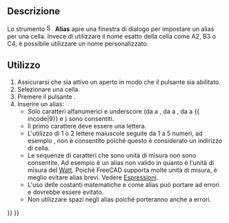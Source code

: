 <languages/>

{{Docnav/it
|[[Spreadsheet_StyleUnderline/it|Sottolineato]]
|[[Spreadsheet_Preferences/it|Preferenze]]
|[[Spreadsheet_Workbench/it|Spreadsheet]]
|IconL=Spreadsheet_StyleUnderline.svg
|IconR=Preferences-spreadsheet.svg
|IconC=Workbench_Spreadsheet.svg
}}

{{GuiCommand/it
|Name=Spreadsheet_SetAlias
|Name/it=Alias
|MenuLocation=-
|Workbenches=[[Spreadsheet_Workbench/it|Spreadsheet]]
|Shortcut={{KEY|Ctrl}}+{{KEY|Shift}}+{{KEY|A}}
|Version=0.17
}}

<span id="Description"></span>
==Descrizione==

<div class="mw-translate-fuzzy">
Lo strumento [[File:Spreadsheet_SetAlias.svg|16px]] '''Alias''' apre una finestra di dialogo per impostare un alias per una cella. Invece di utilizzare il nome esatto della cella come A2, B3 o C4, è possibile utilizzare un nome personalizzato.
</div>

<span id="Usage"></span>
==Utilizzo==

<div class="mw-translate-fuzzy">
# Assicurarsi che sia attivo un {{Button|[[File:Spreadsheet_CreateSheet.svg|16px]] [[Spreadsheet_CreateSheet/it|Foglio di calcolo]]}} aperto in modo che il pulsante sia abilitato.
# Selezionare una cella.
# Premere il pulsante {{Button|[[File:Spreadsheet_SetAlias.svg|16px]] [[Spreadsheet_SetAlias/it|Alias]]}}.
# Inserire un alias:
#* Solo caratteri alfanumerici e underscore (da {{incode|A}} a {{incode|Z}}, da {{incode|a}} a {{incode|z}}, da {{incode|0}} a {{ incode|9}} e {{incode|_}}) sono consentiti.
#* Il primo carattere deve essere una lettera.
#* L'utilizzo di 1 o 2 lettere maiuscole seguite da 1 a 5 numeri, ad esempio {{incode|AB123}}, non è consentito poiché questo è considerato un indirizzo di cella.
#* Le sequenze di caratteri che sono unità di misura non sono consentite. Ad esempio {{incode|W}} è un alias non valido in quanto è l'unità di misura del [https://en.wikipedia.org/wiki/Watt Watt]. Poiché FreeCAD supporta molte unità di misura, è meglio evitare alias brevi. Vedere [[Expressions/it#Unità|Espressioni]].
#* L'uso delle costanti matematiche {{incode|pi}} e {{incode|e}} come alias può portare ad errori e dovrebbe essere evitato.
#* Non utilizzare spazi negli alias poiché porteranno anche a errori.
</div>


{{Docnav/it
|[[Spreadsheet_StyleUnderline/it|Sottolineato]]
|[[Spreadsheet_Preferences/it|Preferenze]]
|[[Spreadsheet_Workbench/it|Spreadsheet]]
|IconL=Spreadsheet_StyleUnderline.svg
|IconR=Preferences-spreadsheet.svg
|IconC=Workbench_Spreadsheet.svg
}}

{{Spreadsheet_Tools_navi{{#translation:}}}}
{{Userdocnavi{{#translation:}}}}